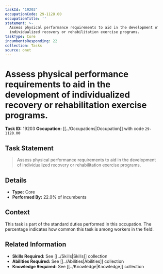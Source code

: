 ```yaml
---
taskId: '19203'
occupationCode: 29-1128.00
occupationTitle: ''
statement: >-
  Assess physical performance requirements to aid in the development of
  individualized recovery or rehabilitation exercise programs.
taskType: Core
incumbentsResponding: 22
collection: Tasks
source: onet
---
```

# Assess physical performance requirements to aid in the development of individualized recovery or rehabilitation exercise programs.

**Task ID:** 19203
**Occupation:** [[../Occupations|Occupation]] with code `29-1128.00`

## Task Statement

> Assess physical performance requirements to aid in the development of individualized recovery or rehabilitation exercise programs.

## Details

- **Type:** Core
- **Performed By:** 22.0% of incumbents

## Context

This task is part of the standard duties performed in this occupation. The percentage indicates how common this task is among workers in the field.

## Related Information

- **Skills Required:** See [[../Skills|Skills]] collection
- **Abilities Required:** See [[../Abilities|Abilities]] collection
- **Knowledge Required:** See [[../Knowledge|Knowledge]] collection
